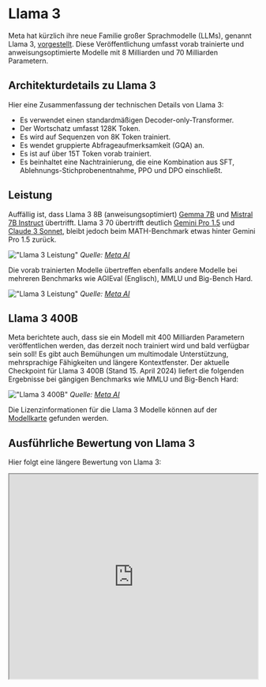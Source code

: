 # Llama 3


Meta hat kürzlich ihre neue Familie großer Sprachmodelle (LLMs), genannt Llama 3, [vorgestellt](https://llama.meta.com/llama3/). Diese Veröffentlichung umfasst vorab trainierte und anweisungsoptimierte Modelle mit 8 Milliarden und 70 Milliarden Parametern.

## Architekturdetails zu Llama 3

Hier eine Zusammenfassung der technischen Details von Llama 3:

- Es verwendet einen standardmäßigen Decoder-only-Transformer.
- Der Wortschatz umfasst 128K Token.
- Es wird auf Sequenzen von 8K Token trainiert.
- Es wendet gruppierte Abfrageaufmerksamkeit (GQA) an.
- Es ist auf über 15T Token vorab trainiert.
- Es beinhaltet eine Nachtrainierung, die eine Kombination aus SFT, Ablehnungs-Stichprobenentnahme, PPO und DPO einschließt.

## Leistung

Auffällig ist, dass Llama 3 8B (anweisungsoptimiert) [Gemma 7B](https://www.promptingguide.ai/models/gemma) und [Mistral 7B Instruct](https://www.promptingguide.ai/models/mistral-7b) übertrifft. Llama 3 70 übertrifft deutlich [Gemini Pro 1.5](https://www.promptingguide.ai/models/gemini-pro) und [Claude 3 Sonnet](https://www.promptingguide.ai/models/claude-3), bleibt jedoch beim MATH-Benchmark etwas hinter Gemini Pro 1.5 zurück.

!["Llama 3 Leistung"](../../img/llama3/llama-instruct-performance.png)
*Quelle: [Meta AI](https://ai.meta.com/blog/meta-llama-3/)*

Die vorab trainierten Modelle übertreffen ebenfalls andere Modelle bei mehreren Benchmarks wie AGIEval (Englisch), MMLU und Big-Bench Hard.

!["Llama 3 Leistung"](../../img/llama3/llama3-pretrained-results.png)
*Quelle: [Meta AI](https://ai.meta.com/blog/meta-llama-3/)*

## Llama 3 400B

Meta berichtete auch, dass sie ein Modell mit 400 Milliarden Parametern veröffentlichen werden, das derzeit noch trainiert wird und bald verfügbar sein soll! Es gibt auch Bemühungen um multimodale Unterstützung, mehrsprachige Fähigkeiten und längere Kontextfenster. Der aktuelle Checkpoint für Llama 3 400B (Stand 15. April 2024) liefert die folgenden Ergebnisse bei gängigen Benchmarks wie MMLU und Big-Bench Hard:

!["Llama 3 400B"](../../img/llama3/llama-400b.png)
*Quelle: [Meta AI](https://ai.meta.com/blog/meta-llama-3/)*

Die Lizenzinformationen für die Llama 3 Modelle können auf der [Modellkarte](https://github.com/meta-llama/llama3/blob/main/MODEL_CARD.md) gefunden werden.

## Ausführliche Bewertung von Llama 3

Hier folgt eine längere Bewertung von Llama 3:

<Bleed>
  <iframe width="100%"
    height="415px"
    src="https://www.youtube.com/embed/h2aEmciRd6U?si=m7-xXu5IWpB-6mE0" allow="accelerometer; autoplay; clipboard-write; encrypted-media; gyroscope; picture-in-picture"
    allowFullScreen
    />
</Bleed>
